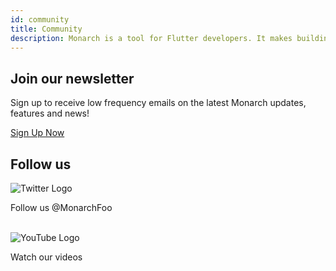 ```yaml
---
id: community
title: Community
description: Monarch is a tool for Flutter developers. It makes building beautiful apps a simpler and faster experience.
---
```





<h2>Join our newsletter</h2>
<p>Sign up to receive low frequency emails on the latest Monarch updates, features and news!</p>

<div>
    <a 
    className={clsx('button button--outline button--primary button--lg')}
    href="https://docs.google.com/forms/d/e/1FAIpQLSfD9L92rymZnf-z18hWj0gyqrnBFNcc7U3YB3QyiI0_3PMxhQ/viewform?usp=sf_link">
    Sign Up Now</a>
</div>


<h2>Follow us</h2>

<div className={clsx('community-logo-container')}>
<img alt="Twitter Logo" src={twitter_logo}/>
</div>
<p>Follow us @MonarchFoo</p>
<br/>

<div className={clsx('community-logo-container')}>
<img alt="YouTube Logo" src={youtube_logo}/>
</div>
<p>Watch our videos</p>
